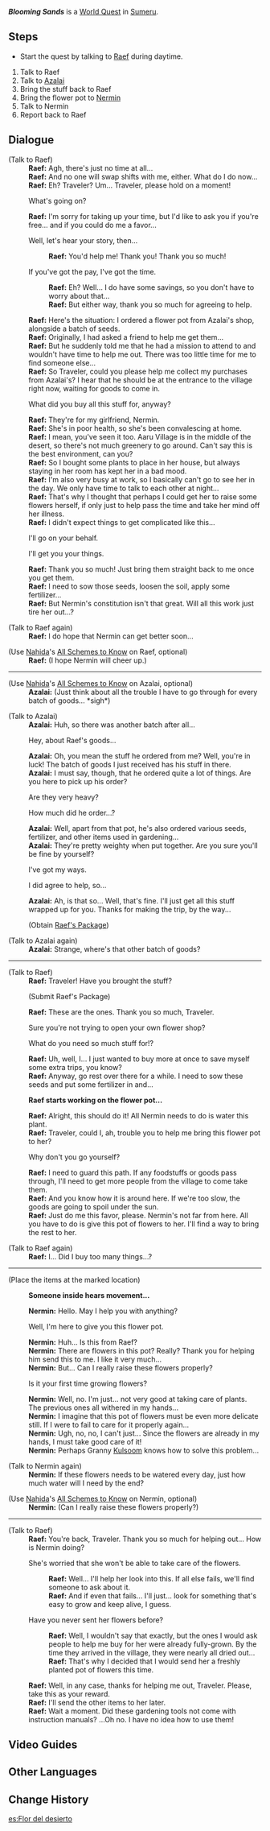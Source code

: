 {{Quest Infobox
|id            = 73233
|image         = World Quest Blooming Sands.png
|type          = World
|summary       = 
|requirement   = Complete [[King Deshret and the Three Magi]]
|characters    = Azalai; Raef; Nermin; Traveler
|startLocation = [[Aaru Village]], [[Sumeru]]
|region        = Sumeru
|area          = Land of Lower Setekh
|subarea       = Aaru Village
|prev          = 
|next          = [[Desert Bloom]]
|exp           = 150
|mora          = 20000
|primogems     = 
|other         = {{Card|Hero's Wit|3}}
|rep           = Sumeru
|repAmt        = 20
|repOrder      = 
}}
'''''Blooming Sands''''' is a [[World Quest]] in [[Sumeru]].

==Steps==
* Start the quest by talking to [[Raef]] during daytime.
# Talk to Raef
# Talk to [[Azalai]]
# Bring the stuff back to Raef
# Bring the flower pot to [[Nermin]]
# Talk to Nermin
# Report back to Raef
<!--
==Gameplay Notes==
-->
==Dialogue==
{{Quest Description|Raef from Aaru Village seems to be troubled by something...}}
{{Dialogue start}}
;(Talk to Raef)
:'''Raef:''' Agh, there's just no time at all...
:'''Raef:''' And no one will swap shifts with me, either. What do I do now...
:'''Raef:''' Eh? Traveler? Um... Traveler, please hold on a moment!
:{{DIcon}} What's going on?
:'''Raef:''' I'm sorry for taking up your time, but I'd like to ask you if you're free... and if you could do me a favor...
:{{DIcon}} Well, let's hear your story, then...
::'''Raef:''' You'd help me! Thank you! Thank you so much!
:{{DIcon}} If you've got the pay, I've got the time.
::'''Raef:''' Eh? Well... I do have some savings, so you don't have to worry about that...
::'''Raef:''' But either way, thank you so much for agreeing to help.
:'''Raef:''' Here's the situation: I ordered a flower pot from Azalai's shop, alongside a batch of seeds.
:'''Raef:''' Originally, I had asked a friend to help me get them...
:'''Raef:''' But he suddenly told me that he had a mission to attend to and wouldn't have time to help me out. There was too little time for me to find someone else...
:'''Raef:''' So Traveler, could you please help me collect my purchases from Azalai's? I hear that he should be at the entrance to the village right now, waiting for goods to come in.
:{{DIcon}} What did you buy all this stuff for, anyway?
:'''Raef:''' They're for my girlfriend, Nermin.
:'''Raef:''' She's in poor health, so she's been convalescing at home.
:'''Raef:''' I mean, you've seen it too. Aaru Village is in the middle of the desert, so there's not much greenery to go around. Can't say this is the best environment, can you?
:'''Raef:''' So I bought some plants to place in her house, but always staying in her room has kept her in a bad mood.
:'''Raef:''' I'm also very busy at work, so I basically can't go to see her in the day. We only have time to talk to each other at night...
:'''Raef:''' That's why I thought that perhaps I could get her to raise some flowers herself, if only just to help pass the time and take her mind off her illness.
:'''Raef:''' I didn't expect things to get complicated like this...
:{{DIcon}} I'll go on your behalf.
:{{DIcon}} I'll get you your things.
:'''Raef:''' Thank you so much! Just bring them straight back to me once you get them.
:'''Raef:''' I need to sow those seeds, loosen the soil, apply some fertilizer...
:'''Raef:''' But Nermin's constitution isn't that great. Will all this work just tire her out...?

;(Talk to Raef again)
:'''Raef:''' I do hope that Nermin can get better soon...

;(Use [[Nahida]]'s [[All Schemes to Know]] on Raef, optional)
:'''Raef:''' (I hope Nermin will cheer up.)
----
;(Use [[Nahida]]'s [[All Schemes to Know]] on Azalai, optional)
:'''Azalai:''' (Just think about all the trouble I have to go through for every batch of goods... *sigh*)

;(Talk to Azalai)
:'''Azalai:''' Huh, so there was another batch after all...
:{{DIcon}} Hey, about Raef's goods...
:'''Azalai:''' Oh, you mean the stuff he ordered from me? Well, you're in luck! The batch of goods I just received has his stuff in there.
:'''Azalai:''' I must say, though, that he ordered quite a lot of things. Are you here to pick up his order?
:{{DIcon}} Are they very heavy?
:{{DIcon}} How much did he order...?
:'''Azalai:''' Well, apart from that pot, he's also ordered various seeds, fertilizer, and other items used in gardening...
:'''Azalai:''' They're pretty weighty when put together. Are you sure you'll be fine by yourself?
:{{DIcon}} I've got my ways.
:{{DIcon}} I did agree to help, so...
:'''Azalai:''' Ah, is that so... Well, that's fine. I'll just get all this stuff wrapped up for you. Thanks for making the trip, by the way...
:;(Obtain [[Raef's Package]])

;(Talk to Azalai again)
:'''Azalai:''' Strange, where's that other batch of goods?
----
;(Talk to Raef)
:'''Raef:''' Traveler! Have you brought the stuff?
:;(Submit Raef's Package)
:'''Raef:''' These are the ones. Thank you so much, Traveler.
:{{DIcon}} Sure you're not trying to open your own flower shop?
:{{DIcon}} What do you need so much stuff for!?
:'''Raef:''' Uh, well, I... I just wanted to buy more at once to save myself some extra trips, you know?
:'''Raef:''' Anyway, go rest over there for a while. I need to sow these seeds and put some fertilizer in and...

:'''Raef starts working on the flower pot...'''

:'''Raef:''' Alright, this should do it! All Nermin needs to do is water this plant.
:'''Raef:''' Traveler, could I, ah, trouble you to help me bring this flower pot to her?
:{{DIcon}} Why don't you go yourself?
:'''Raef:''' I need to guard this path. If any foodstuffs or goods pass through, I'll need to get more people from the village to come take them.
:'''Raef:''' And you know how it is around here. If we're too slow, the goods are going to spoil under the sun.
:'''Raef:''' Just do me this favor, please. Nermin's not far from here. All you have to do is give this pot of flowers to her. I'll find a way to bring the rest to her.

;(Talk to Raef again)
:'''Raef:''' I... Did I buy too many things...?
----
;(Place the items at the marked location)

:'''Someone inside hears movement...'''

:'''Nermin:''' Hello. May I help you with anything?
:{{DIcon}} Well, I'm here to give you this flower pot.
:'''Nermin:''' Huh... Is this from Raef?
:'''Nermin:''' There are flowers in this pot? Really? Thank you for helping him send this to me. I like it very much...
:'''Nermin:''' But... Can I really raise these flowers properly?
:{{DIcon}} Is it your first time growing flowers?
:'''Nermin:''' Well, no. I'm just... not very good at taking care of plants. The previous ones all withered in my hands...
:'''Nermin:''' I imagine that this pot of flowers must be even more delicate still. If I were to fail to care for it properly again...
:'''Nermin:''' Ugh, no, no, I can't just... Since the flowers are already in my hands, I must take good care of it!
:'''Nermin:''' Perhaps Granny [[Kulsoom]] knows how to solve this problem...

;(Talk to Nermin again)
:'''Nermin:''' If these flowers needs to be watered every day, just how much water will I need by the end?

;(Use [[Nahida]]'s [[All Schemes to Know]] on Nermin, optional)
:'''Nermin:''' (Can I really raise these flowers properly?)
----
;(Talk to Raef)
:'''Raef:''' You're back, Traveler. Thank you so much for helping out... How is Nermin doing?
:{{DIcon}} She's worried that she won't be able to take care of the flowers.
::'''Raef:''' Well... I'll help her look into this. If all else fails, we'll find someone to ask about it.
::'''Raef:''' And if even that fails... I'll just... look for something that's easy to grow and keep alive, I guess.
:{{DIcon}} Have you never sent her flowers before?
::'''Raef:''' Well, I wouldn't say that exactly, but the ones I would ask people to help me buy for her were already fully-grown. By the time they arrived in the village, they were nearly all dried out...
::'''Raef:''' That's why I decided that I would send her a freshly planted pot of flowers this time.
:'''Raef:''' Well, in any case, thanks for helping me out, Traveler. Please, take this as your reward.
:'''Raef:''' I'll send the other items to her later.
:'''Raef:''' Wait a moment. Did these gardening tools not come with instruction manuals? ...Oh no. I have no idea how to use them!
{{Dialogue end}}

==Video Guides==
{{EVT
|video1   = https://youtu.be/QpxVRtgIARw
|caption1 = Blooming Sands Guide

|video2   = https://youtu.be/ZCjHyvraz40
|caption2 = Guide: Blooming Sands
}}

==Other Languages==
{{Other Languages
|en      = Blooming Sands
|zhs     = 沙上花
|zhs_rm  = Shā-shàng Huā
|zht     = 沙上花
|zht_rm  = Shā-shàng Huā
|zh_tl   = Flowers on the Sand
|ja      = 砂の上の花
|ja_rm   = Suna no Ue no Hana
|ja_tl   = Flowers on the Sand
|ko      = 모래 위 꽃
|ko_rm   = Morae Wi Kkot
|ko_tl   = Flower on Sands
|es      = Flor del desierto
|es_tl   = Flower of the Desert
|fr      = Fleur sur les sables
|fr_tl   = Flower on Sands
|ru      = Цветок пустыни
|ru_tl   = Desert Flower
|th      = ดอกไม้บนผืนทราย
|th_rm   = 
|th_tl   = 
|vi      = Hoa Trên Cát
|vi_tl   = 
|de      = Sandblume
|de_tl   = Sand Flower
|id      = Bunga Padang Pasir
|id_tl   = Desert Flower
|pt      = Flor do Deserto
|pt_tl   = Flower of the Desert
|tr      = Çiçek Açan Kumlar
|tr_tl   = 
|it      = Dune in fiore
|it_tl   = 
}}

==Change History==
{{Change History|3.1}}

[[es:Flor del desierto]]